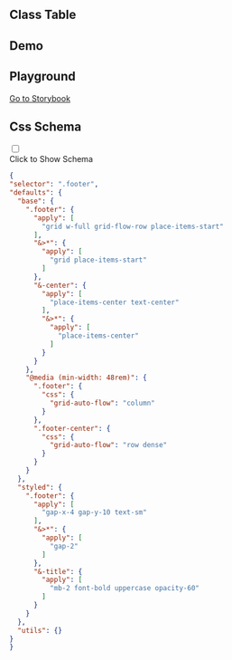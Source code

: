 
## Class Table

<CssTable name="footer" />

## Demo

<Demo></Demo>

## Playground

[Go to Storybook](https://story.ui.icebreaker.top/?path=/docs/layout-footer--docs)

## Css Schema
<div className="collapse">
<input type="checkbox" /> 
<div class="collapse-title px-0">
<span class="btn">Click to Show Schema</span>
</div>
<div class="collapse-content"> 

```json
{
"selector": ".footer",
"defaults": {
  "base": {
    ".footer": {
      "apply": [
        "grid w-full grid-flow-row place-items-start"
      ],
      "&>*": {
        "apply": [
          "grid place-items-start"
        ]
      },
      "&-center": {
        "apply": [
          "place-items-center text-center"
        ],
        "&>*": {
          "apply": [
            "place-items-center"
          ]
        }
      }
    },
    "@media (min-width: 48rem)": {
      ".footer": {
        "css": {
          "grid-auto-flow": "column"
        }
      },
      ".footer-center": {
        "css": {
          "grid-auto-flow": "row dense"
        }
      }
    }
  },
  "styled": {
    ".footer": {
      "apply": [
        "gap-x-4 gap-y-10 text-sm"
      ],
      "&>*": {
        "apply": [
          "gap-2"
        ]
      },
      "&-title": {
        "apply": [
          "mb-2 font-bold uppercase opacity-60"
        ]
      }
    }
  },
  "utils": {}
}
}
```

</div>
</div>